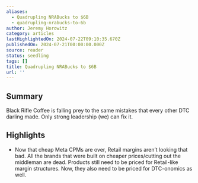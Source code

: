 ```yaml
---
aliases:
  - Quadrupling NRABucks to $6B
  - quadrupling-nrabucks-to-6b
author: Jeremy Horowitz
category: articles
lastHighlightedOn: 2024-07-22T09:10:35.670Z
publishedOn: 2024-07-21T00:00:00.000Z
source: reader
status: seedling
tags: []
title: Quadrupling NRABucks to $6B
url: ''
---
```

## Summary

Black Rifle Coffee is falling prey to the same mistakes that every other DTC darling made. Only strong leadership (we) can fix it.

## Highlights

- Now that cheap Meta CPMs are over, Retail margins aren’t looking that bad. All the brands that were built on cheaper prices/cutting out the middleman are dead. Products still need to be priced for Retail-like margin structures. Now, they also need to be priced for DTC-onomics as well.
